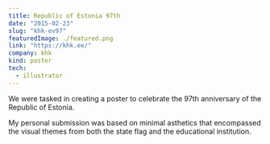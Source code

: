```yaml
---
title: Republic of Estonia 97th
date: "2015-02-23"
slug: "khk-ev97"
featuredImage: ./featured.png
link: "https://khk.ee/"
company: khk
kind: poster
tech:
  - illustrator
---
```


We were tasked in creating a poster to celebrate the 97th anniversary of the Republic of Estonia.

My personal submission was based on minimal asthetics that encompassed the visual themes from both the state flag and the educational institution.
